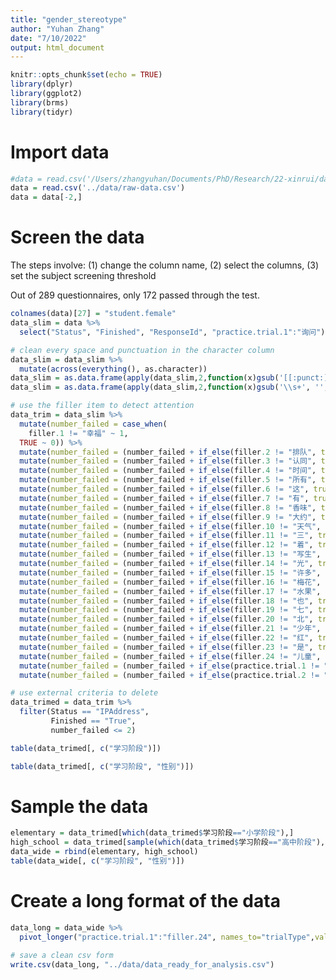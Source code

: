 ```yaml
---
title: "gender_stereotype"
author: "Yuhan Zhang"
date: "7/10/2022"
output: html_document
---
```


```r
knitr::opts_chunk$set(echo = TRUE)
library(dplyr)
library(ggplot2)
library(brms)
library(tidyr)
```

# Import data

```r
#data = read.csv('/Users/zhangyuhan/Documents/PhD/Research/22-xinrui/data/raw-data.csv')
data = read.csv('../data/raw-data.csv')
data = data[-2,]
```

# Screen the data

The steps involve: (1) change the column name, (2) select the columns, (3) set the subject screening threshold

Out of 289 questionnaires, only 172 passed through the test.

```r
colnames(data)[27] = "student.female"
data_slim = data %>% 
  select("Status", "Finished", "ResponseId", "practice.trial.1":"询问")

# clean every space and punctuation in the character column
data_slim = data_slim %>% 
  mutate(across(everything(), as.character))
data_slim = as.data.frame(apply(data_slim,2,function(x)gsub('[[:punct:] ]+','',x)))
data_slim = as.data.frame(apply(data_slim,2,function(x)gsub('\\s+', '',x)))

# use the filler item to detect attention
data_trim = data_slim %>% 
  mutate(number_failed = case_when(
    filler.1 != "幸福" ~ 1, 
  TRUE ~ 0)) %>% 
  mutate(number_failed = (number_failed + if_else(filler.2 != "排队", true = +1, false = 0, missing = +0))) %>% 
  mutate(number_failed = (number_failed + if_else(filler.3 != "认同", true = +1, false = 0, missing = +0))) %>% 
  mutate(number_failed = (number_failed + if_else(filler.4 != "时间", true = +1, false = 0, missing = +0))) %>% 
  mutate(number_failed = (number_failed + if_else(filler.5 != "所有", true = +1, false = 0, missing = +0))) %>% 
  mutate(number_failed = (number_failed + if_else(filler.6 != "这", true = +1, false = 0, missing = +0))) %>% 
  mutate(number_failed = (number_failed + if_else(filler.7 != "有", true = +1, false = 0, missing = +0))) %>% 
  mutate(number_failed = (number_failed + if_else(filler.8 != "香味", true = +1, false = 0, missing = +0))) %>% 
  mutate(number_failed = (number_failed + if_else(filler.9 != "大约", true = +1, false = 0, missing = +0))) %>% 
  mutate(number_failed = (number_failed + if_else(filler.10 != "天气", true = +1, false = 0, missing = +0))) %>% 
  mutate(number_failed = (number_failed + if_else(filler.11 != "三", true = +1, false = 0, missing = +0))) %>% 
  mutate(number_failed = (number_failed + if_else(filler.12 != "着", true = +1, false = 0, missing = +0))) %>% 
  mutate(number_failed = (number_failed + if_else(filler.13 != "写生", true = +1, false = 0, missing = +0))) %>% 
  mutate(number_failed = (number_failed + if_else(filler.14 != "光", true = +1, false = 0, missing = +0))) %>% 
  mutate(number_failed = (number_failed + if_else(filler.15 != "许多", true = +1, false = 0, missing = +0))) %>% 
  mutate(number_failed = (number_failed + if_else(filler.16 != "梅花", true = +1, false = 0, missing = +0))) %>% 
  mutate(number_failed = (number_failed + if_else(filler.17 != "水果", true = +1, false = 0, missing = +0))) %>% 
  mutate(number_failed = (number_failed + if_else(filler.18 != "也", true = +1, false = 0, missing = +0))) %>% 
  mutate(number_failed = (number_failed + if_else(filler.19 != "七", true = +1, false = 0, missing = +0))) %>% 
  mutate(number_failed = (number_failed + if_else(filler.20 != "北", true = +1, false = 0, missing = +0))) %>% 
  mutate(number_failed = (number_failed + if_else(filler.21 != "少年", true = +1, false = 0, missing = +0))) %>% 
  mutate(number_failed = (number_failed + if_else(filler.22 != "红", true = +1, false = 0, missing = +0))) %>% 
  mutate(number_failed = (number_failed + if_else(filler.23 != "是", true = +1, false = 0, missing = +0))) %>% 
  mutate(number_failed = (number_failed + if_else(filler.24 != "儿童", true = +1, false = 0, missing = +0))) %>% 
  mutate(number_failed = (number_failed + if_else(practice.trial.1 != "花园", true = +1, false = 0, missing = +0))) %>% 
  mutate(number_failed = (number_failed + if_else(practice.trial.2 != "有", true = +1, false = 0, missing = +0)))

# use external criteria to delete
data_trimed = data_trim %>% 
  filter(Status == "IPAddress",
         Finished == "True",
         number_failed <= 2)

table(data_trimed[, c("学习阶段")])
```

```r
table(data_trimed[, c("学习阶段", "性别")])
```

# Sample the data
```r
elementary = data_trimed[which(data_trimed$学习阶段=="小学阶段"),]
high_school = data_trimed[sample(which(data_trimed$学习阶段=="高中阶段"), length(elementary$ResponseId)),]
data_wide = rbind(elementary, high_school)
table(data_wide[, c("学习阶段", "性别")])
```

# Create a long format of the data
```r
data_long = data_wide %>%
  pivot_longer("practice.trial.1":"filler.24", names_to="trialType",values_to="textInput")

# save a clean csv form
write.csv(data_long, "../data/data_ready_for_analysis.csv")
```

